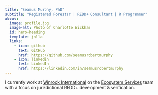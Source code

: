 ```yaml
---
title: "Seamus Murphy, PhD"
subtitle: "Registered Forester | REDD+ Consultant | R Programmer"
about:
  image: profile.jpg
  image-alt: Photo of Charlotte Wickham
  id: hero-heading
  template: jolla
  links:
    - icon: github
      text: GitHub
      href: https://github.com/seamusrobertmurphy
    - icon: linkedin
      text: LinkedIn
      href: https://linkedin.com/in/seamusrobertmurphy
---
```


::: {#hero-heading}
I currently work at [Winrock International](https://winrock.org/) on the [Ecosystem
Services](https://winrock.org/program-areas/environment-and-climate/ecosystem-services/) team with a
focus on jurisdictional REDD+ development & verification.
:::
